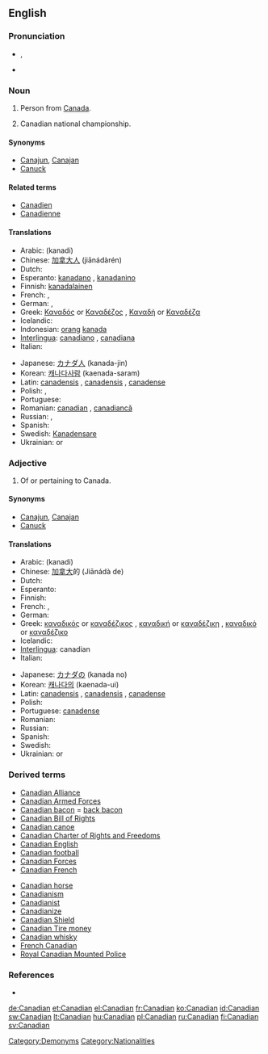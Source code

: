 {{also|canadian}}
==English==

===Pronunciation===
* {{IPA|/kəˈneɪdɪən/}}, {{SAMPA|/k@"neIdI@n/}}
* {{hyphenation|Can|ad|ian}}

===Noun===
{{en-noun}}

# Person from [[Canada]].
# {{sports|informal}} Canadian national championship.

====Synonyms====
* [[Canajun]], [[Canajan]]
* [[Canuck]]

====Related terms====
* [[Canadien]]
* [[Canadienne]]

====Translations====
{{trans-top|person from Canada}}
* Arabic: {{Arab|[[كندي]]}} (kanadi)
* Chinese: [[加拿大人]] (jiānádàrén)
* Dutch: {{t-|nl|Canadees}}
* Esperanto: [[kanadano]] {{m}}, [[kanadanino]] {{f}}
* Finnish: [[Kanada|kanada]][[-lainen|lainen]]
* French: {{t+|fr|Canadien|m}}, {{t+|fr|Canadienne|f}}
* German: {{t+|de|Kanadier|m}}, {{t+|de|Kanadierin|f}}
* Greek: [[Καναδός]] or [[Καναδέζος]] {{m}}, [[Καναδή]] or [[Καναδέζα]] {{f}}
* Icelandic: {{t|is|Kanadamaður|m}}
* Indonesian: [[orang]] [[kanada]]
* [[Interlingua]]: [[canadiano]] {{m}}, [[canadiana]] {{f}}
* Italian: {{t-|it|canadese}}
{{trans-mid}}
* Japanese: [[カナダ]][[人]] (kanada-jin)
* Korean: [[캐나다]][[사람]] (kaenada-saram)
* Latin: [[canadensis]] {{m}}, [[canadensis]] {{f}}, [[canadense]] {{n}}
* Polish: {{t+|pl|Kanadyjczyk|m}}, {{t+|pl|Kanadyjka|f}}
* Portuguese: {{t+|pt|canadense|m|f}}
* Romanian: [[canadian]] {{m}}, [[canadiancă]] {{f}}
* Russian: {{t+|ru|канадец|m|tr=kanádets|sc=Cyrl}}, {{t+|ru|канадка|f|tr=kanádka|sc=Cyrl}}
* Spanish: {{t+|es|canadiense|m|f}}
* Swedish: [[Kanadensare]]
* Ukrainian: {{t-|uk|канадець|m|tr=kanádec’|sc=Cyrl|xs=Ukrainian}} or {{t-|uk|канадієць|m|tr=kanadíjec’|sc=Cyrl|xs=Ukrainian}}
{{trans-bottom}}

===Adjective===
{{en-adj}}

# Of or pertaining to Canada.

====Synonyms====
* [[Canajun]], [[Canajan]]
* [[Canuck]]

====Translations====
{{trans-top|of or pertaining to Canada}}
* Arabic: {{Arab|[[كندي]]}} (kanadi)
* Chinese: [[加拿大]]的 (Jiānádà de)
* Dutch: {{t-|nl|Canadees}}
* Esperanto: {{t-|eo|kanada|xs=Esperanto}}
* Finnish: {{t+|fi|kanadalainen}}
* French: {{t+|fr|canadien|m}}, {{t+|fr|canadienne|f}}
* German: {{t+|de|kanadisch}}
* Greek: [[καναδικός]] or [[καναδέζικος]] {{m}}, [[καναδική]] or [[καναδέζικη]] {{f}}, [[καναδικό]] or [[καναδέζικο]] {{n}}
* Icelandic: {{t|is|kanadískur}}
* [[Interlingua]]: canadian
* Italian: {{t-|it|canadese}}
{{trans-mid}}
* Japanese: [[カナダ]]の (kanada no)
* Korean: [[캐나다]]의 (kaenada-ui)
* Latin: [[canadensis]] {{m}}, [[canadensis]] {{f}}, [[canadense]] {{n}}
* Polish: {{t+|pl|kanadyjski|m}}
* Portuguese: [[canadense]] {{m|f}}
* Romanian: {{t+|ro|canadian}}
* Russian: {{t+|ru|канадский|tr=kanádskij|sc=Cyrl}}
* Spanish: {{t+|es|canadiense}}
* Swedish: {{t+|sv|kanadensisk}}
* Ukrainian: {{t-|uk|канадський|m|tr=kanáds’kyj|sc=Cyrl|xs=Ukrainian}} or {{t-|uk|канадійський|m|tr=kanadíjs’kyj|sc=Cyrl|xs=Ukrainian}}
{{trans-bottom}}

===Derived terms===
{{rel-top3|Derived terms}}
* [[Canadian Alliance]]
* [[Canadian Armed Forces]]
* [[Canadian bacon]] = [[back bacon]]
* [[Canadian Bill of Rights]]
* [[Canadian canoe]]
* [[Canadian Charter of Rights and Freedoms]]
* [[Canadian English]]
* [[Canadian football]]
* [[Canadian Forces]]
* [[Canadian French]]
{{rel-mid3}}
* [[Canadian horse]]
* [[Canadianism]]
* [[Canadianist]]
* [[Canadianize]]
* [[Canadian Shield]]
* [[Canadian Tire money]]
* [[Canadian whisky]]
* [[French Canadian]]
* [[Royal Canadian Mounted Police]]
{{rel-bottom}}

===References===
* {{R:Canadian Oxford 2004}}

[[Category:Demonyms]]
[[Category:Nationalities]]

[[de:Canadian]]
[[et:Canadian]]
[[el:Canadian]]
[[fr:Canadian]]
[[ko:Canadian]]
[[id:Canadian]]
[[sw:Canadian]]
[[lt:Canadian]]
[[hu:Canadian]]
[[pl:Canadian]]
[[ru:Canadian]]
[[fi:Canadian]]
[[sv:Canadian]]